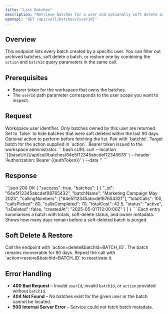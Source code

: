 ```yaml
---
title: "List Batches"
description: "Retrieve batches for a user and optionally soft delete or restore them."
openapi: "GET /api/call/batches/{userId}"
---
```


## Overview
This endpoint lists every batch created by a specific user. You can filter out archived batches, soft delete a batch, or restore one by combining the `action` and `batchId` query parameters in the same call.

## Prerequisites
- Bearer token for the workspace that owns the batches.
- The `userId` path parameter corresponds to the user scope you want to inspect.

## Request
<ParamField path="userId" type="string" required>
Workspace user identifier. Only batches owned by this user are returned.
</ParamField>

<ParamField query="includeDeleted" type="boolean" default="true">
Set to `false` to hide batches that were soft deleted within the last 90 days.
</ParamField>

<ParamField query="action" type="string" allowedValues="delete,restore">
Optional action to perform before fetching the list. Pair with `batchId`.
</ParamField>

<ParamField query="batchId" type="string">
Target batch for the action supplied in `action`.
</ParamField>

<ParamField header="Authorization" type="string" required>
Bearer token issued to the workspace administrator.
</ParamField>

<RequestExample>
```bash cURL
curl --location '{{baseUrl}}/api/call/batches/64e5f12345abcdef12345678' \
  --header 'Authorization: Bearer {{authToken}}' \
  --data ''
```
</RequestExample>

## Response
<ResponseExample>
```json 200 OK
{
  "success": true,
  "batches": [
    {
      "_id": "64e5f12345abcdef98765432",
      "batchName": "Marketing Campaign May 2025",
      "callingNumbers": ["64e5f12345abcdef87654321"],
      "totalCalls": 100,
      "callsPicked": 80,
      "callsCompleted": 70,
      "totalCost": 42.5,
      "status": "active",
      "isDeleted": false,
      "createdAt": "2025-05-01T12:00:00Z"
    }
  ]
}
```
</ResponseExample>

<ResponseField name="batches" type="array" required>
Each entry summarises a batch with totals, soft-delete status, and owner metadata.
</ResponseField>
<ResponseField name="batches[].remainingDays" type="integer">
Shows how many days remain before a soft-deleted batch is purged.
</ResponseField>

## Soft Delete & Restore
<Steps>
<Step title="Soft delete a batch">
Call the endpoint with `action=delete&batchId=BATCH_ID`. The batch remains recoverable for 90 days.
</Step>
<Step title="Restore a batch">
Repeat the call with `action=restore&batchId=BATCH_ID` to reactivate it.
</Step>
</Steps>

## Error Handling
- **400 Bad Request** – Invalid `userId`, invalid `batchId`, or `action` provided without `batchId`.
- **404 Not Found** – No batches exist for the given user or the batch cannot be located.
- **500 Internal Server Error** – Service could not fetch batch metadata.
